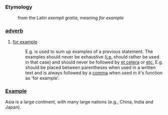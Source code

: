 ===Etymology===
:from the Latin ''exempli gratia'', meaning ''for example''

===[[adverb]]===
#[[for example]]
#:E.g. is used to sum up examples of a previous statement. The examples should never be exhaustive ([[i.e.]] should rather be used in that case) and should never be followed by [[et cetera]] or [[et cetera|etc.]] E.g. should be placed between parentheses when used in a written text and is always followed by a [[comma]] when used in it's function as 'for example'. 

===[[Example]]===
Asia is a large continent, with many large nations (e.g., China, India and Japan).